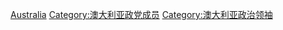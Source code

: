 [[Category:各国政党领袖|Australia]]
[[Category:澳大利亚政党成员|Category:澳大利亚政党成员]]
[[Category:澳大利亚政治领袖|Category:澳大利亚政治领袖]]